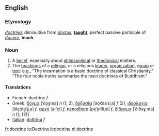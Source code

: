 ==English==

===Etymology===
{{L.}} ''[[doctrina]]'', diminuitive from ''[[doctus]]'', '''[[taught]]''', perfect passive participle of ''[[docere]]'', '''teach'''

===Noun===
{{en-noun-reg}}
# A [[belief]], especially about [[philosophical]] or [[theological]] matters.
# The [[teaching]]s of a [[religion]], or a religious [[leader]], [[organization]], [[group]] or [[text]]: e.g., "The incarnation is a basic doctrine of classical Christianity," "The four noble truths summarise the main doctrines of Buddhism."

====Translations====
{{top}}
*French: doctrine ''f''
*Greek: [[δόγμα]] [ˈðo̞ɣma] ''n'' (1, 2), [[δοξασία]] [ðo̞k͡saˈsiˌa] ''f'' (2), [[ιδεολογία]] [iðe̞o̞lo̞ˈʝiˌa] ''f'', [[αρχή]] [arˈçi] ''f'', [[πεποιθήση]] [pe̞ˈpiθiˌsi] ''f'', [[δίδαγμα]] [ˈðiðaɣˌma] ''n'' [1, (2)]
*[[Italian]]: [[dottrina]] ''f''
{{mid}}
{{bottom}}

[[fr:doctrine]]
[[io:Doctrine]]
[[it:doctrine]]
[[nl:doctrine]]